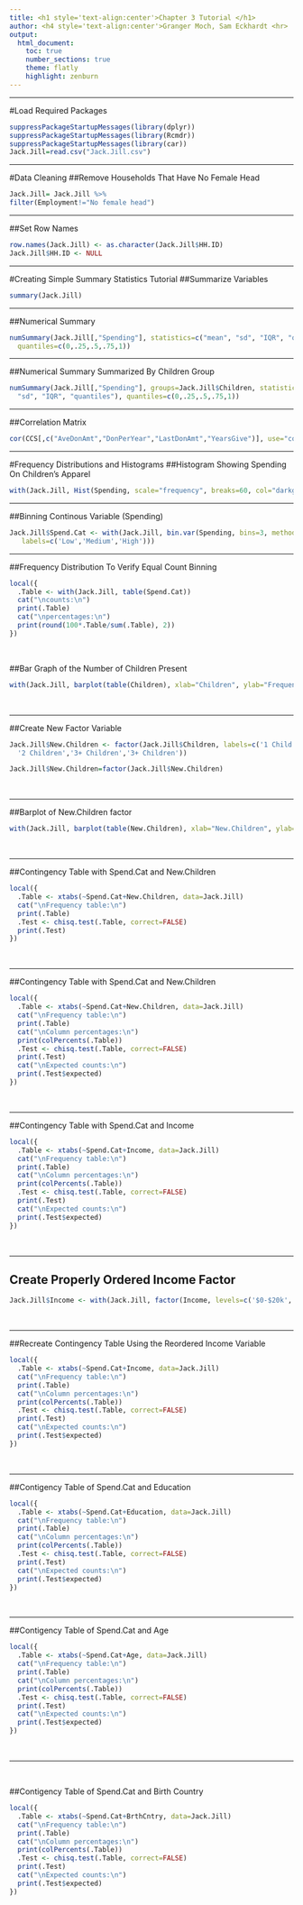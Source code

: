 ```yaml
---
title: <h1 style='text-align:center'>Chapter 3 Tutorial </h1>
author: <h4 style='text-align:center'>Granger Moch, Sam Eckhardt <hr>
output: 
  html_document:
    toc: true
    number_sections: true 
    theme: flatly 
    highlight: zenburn
---
```


<hr>
#Load Required Packages
</br>
```r
suppressPackageStartupMessages(library(dplyr))
suppressPackageStartupMessages(library(Rcmdr))
suppressPackageStartupMessages(library(car))
Jack.Jill=read.csv("Jack.Jill.csv")
```
<hr>
#Data Cleaning
##Remove Households That Have No Female Head
</br>
```r
Jack.Jill= Jack.Jill %>%
filter(Employment!="No female head")
```
<hr>
##Set Row Names
</br>
```r
row.names(Jack.Jill) <- as.character(Jack.Jill$HH.ID)
Jack.Jill$HH.ID <- NULL
```
<hr>
#Creating Simple Summary Statistics Tutorial
##Summarize Variables 
</br>
```r
summary(Jack.Jill)
```
<hr>
##Numerical Summary 
</br>
```r
numSummary(Jack.Jill[,"Spending"], statistics=c("mean", "sd", "IQR", "quantiles"), 
  quantiles=c(0,.25,.5,.75,1))
```
<hr>
##Numerical Summary Summarized By Children Group
</br>
```r
numSummary(Jack.Jill[,"Spending"], groups=Jack.Jill$Children, statistics=c("mean", 
  "sd", "IQR", "quantiles"), quantiles=c(0,.25,.5,.75,1))
```
<hr>
##Correlation Matrix
</br>
```r
cor(CCS[,c("AveDonAmt","DonPerYear","LastDonAmt","YearsGive")], use="complete")
```
<hr>
#Frequency Distributions and Histograms 
##Histogram Showing Spending On Children's Apparel
</br>
```r
with(Jack.Jill, Hist(Spending, scale="frequency", breaks=60, col="darkgray"))
```
<hr>
##Binning Continous Variable (Spending)
</br>
```r
Jack.Jill$Spend.Cat <- with(Jack.Jill, bin.var(Spending, bins=3, method='proportions',
   labels=c('Low','Medium','High')))
```
<hr>
##Frequency Distribution To Verify Equal Count Binning
</br>
```r
local({
  .Table <- with(Jack.Jill, table(Spend.Cat))
  cat("\ncounts:\n")
  print(.Table)
  cat("\npercentages:\n")
  print(round(100*.Table/sum(.Table), 2))
})
```
</br>

##Bar Graph of the Number of Children Present
</br>
```r
with(Jack.Jill, barplot(table(Children), xlab="Children", ylab="Frequency"))
```
</br>
<hr>
##Create New Factor Variable
</br>
```r
Jack.Jill$New.Children <- factor(Jack.Jill$Children, labels=c('1 Child',
  '2 Children','3+ Children','3+ Children'))

Jack.Jill$New.Children=factor(Jack.Jill$New.Children)
```
</br>
<hr>
##Barplot of New.Children factor
</br>
```r
with(Jack.Jill, barplot(table(New.Children), xlab="New.Children", ylab="Frequency"))
```
</br>
<hr>

##Contingency Table with Spend.Cat and New.Children
</br>
```r
local({
  .Table <- xtabs(~Spend.Cat+New.Children, data=Jack.Jill)
  cat("\nFrequency table:\n")
  print(.Table)
  .Test <- chisq.test(.Table, correct=FALSE)
  print(.Test)
})
```
</br>
<hr>
##Contingency Table with Spend.Cat and New.Children 
</br>
```r
local({
  .Table <- xtabs(~Spend.Cat+New.Children, data=Jack.Jill)
  cat("\nFrequency table:\n")
  print(.Table)
  cat("\nColumn percentages:\n")
  print(colPercents(.Table))
  .Test <- chisq.test(.Table, correct=FALSE)
  print(.Test)
  cat("\nExpected counts:\n")
  print(.Test$expected)
})
```
</br>
<hr>
##Contingency Table with Spend.Cat and Income
</br>
```r
local({
  .Table <- xtabs(~Spend.Cat+Income, data=Jack.Jill)
  cat("\nFrequency table:\n")
  print(.Table)
  cat("\nColumn percentages:\n")
  print(colPercents(.Table))
  .Test <- chisq.test(.Table, correct=FALSE)
  print(.Test)
  cat("\nExpected counts:\n")
  print(.Test$expected)
})
```
</br>
<hr>
## Create Properly Ordered Income Factor 
```r
Jack.Jill$Income <- with(Jack.Jill, factor(Income, levels=c('$0-$20k','$20k-$30k','$30k-$40k','$40k-$50k','$50k-$60k','$60k-$75k','$75k-$100k','$100k+'), ordered=TRUE))
```
</br>
<hr>
##Recreate Contingency Table Using the Reordered Income Variable
```r
local({
  .Table <- xtabs(~Spend.Cat+Income, data=Jack.Jill)
  cat("\nFrequency table:\n")
  print(.Table)
  cat("\nColumn percentages:\n")
  print(colPercents(.Table))
  .Test <- chisq.test(.Table, correct=FALSE)
  print(.Test)
  cat("\nExpected counts:\n")
  print(.Test$expected)
})
```
</br>
<hr>
##Contigency Table of Spend.Cat and Education 
```r
local({
  .Table <- xtabs(~Spend.Cat+Education, data=Jack.Jill)
  cat("\nFrequency table:\n")
  print(.Table)
  cat("\nColumn percentages:\n")
  print(colPercents(.Table))
  .Test <- chisq.test(.Table, correct=FALSE)
  print(.Test)
  cat("\nExpected counts:\n")
  print(.Test$expected)
})
```
</br>
<hr>
##Contigency Table of Spend.Cat and Age 
```r
local({
  .Table <- xtabs(~Spend.Cat+Age, data=Jack.Jill)
  cat("\nFrequency table:\n")
  print(.Table)
  cat("\nColumn percentages:\n")
  print(colPercents(.Table))
  .Test <- chisq.test(.Table, correct=FALSE)
  print(.Test)
  cat("\nExpected counts:\n")
  print(.Test$expected)
})
```
</br>
<hr>
</br>

##Contigency Table of Spend.Cat and Birth Country
```r
local({
  .Table <- xtabs(~Spend.Cat+BrthCntry, data=Jack.Jill)
  cat("\nFrequency table:\n")
  print(.Table)
  cat("\nColumn percentages:\n")
  print(colPercents(.Table))
  .Test <- chisq.test(.Table, correct=FALSE)
  print(.Test)
  cat("\nExpected counts:\n")
  print(.Test$expected)
})
```
